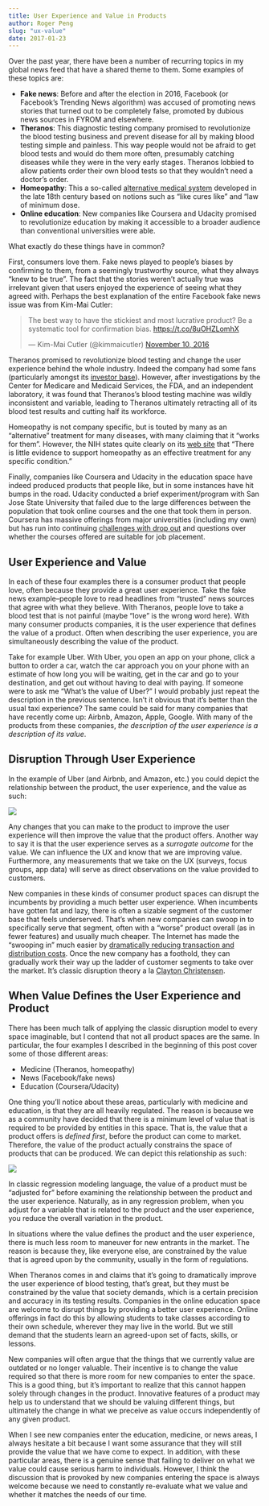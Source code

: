 ```yaml
---
title: User Experience and Value in Products
author: Roger Peng
slug: "ux-value"
date: 2017-01-23
---
```


Over the past year, there have been a number of recurring topics in my global news feed that have a shared theme to them. Some examples of these topics are:

* **Fake news**: Before and after the election in 2016, Facebook (or Facebook's Trending News algorithm) was accused of promoting news stories that turned out to be completely false, promoted by dubious news sources in FYROM and elsewhere. 
* **Theranos**: This diagnostic testing company promised to revolutionize the blood testing business and prevent disease for all by making blood testing simple and painless. This way people would not be afraid to get blood tests and would do them more often, presumably catching diseases while they were in the very early stages. Theranos lobbied to allow patients order their own blood tests so that they wouldn't need a doctor's order.
* **Homeopathy**: This a so-called [alternative medical system](https://nccih.nih.gov/health/homeopathy) developed in the late 18th century based on notions such as "like cures like" and "law of minimum dose.
* **Online education**: New companies like Coursera and Udacity promised to revolutionize education by making it accessible to a broader audience than conventional universities were able. 

What exactly do these things have in common? 

First, consumers love them. Fake news played to people's biases by confirming to them, from a seemingly trustworthy source, what they always "knew to be true". The fact that the stories weren't actually true was irrelevant given that users enjoyed the experience of seeing what they agreed with. Perhaps the best explanation of the entire Facebook fake news issue was from Kim-Mai Cutler:

<blockquote class="twitter-tweet" data-lang="en"><p lang="en" dir="ltr">The best way to have the stickiest and most lucrative product? Be a systematic tool for confirmation bias. <a href="https://t.co/8uOHZLomhX">https://t.co/8uOHZLomhX</a></p>&mdash; Kim-Mai Cutler (@kimmaicutler) <a href="https://twitter.com/kimmaicutler/status/796560990854905857">November 10, 2016</a></blockquote> <script async src="//platform.twitter.com/widgets.js" charset="utf-8"></script>

Theranos promised to revolutionize blood testing and change the user experience behind the whole industry. Indeed the company had some fans (particularly amongst its [investor base](https://www.axios.com/tim-drapers-keeps-defending-theranos-2192078259.html)). However, after investigations by the Center for Medicare and Medicaid Services, the FDA, and an independent laboratory, it was found that Theranos's blood testing machine was wildly inconsistent and variable, leading to Theranos ultimately retracting all of its blood test results and cutting half its workforce. 

Homeopathy is not company specific, but is touted by many as an "alternative" treatment for many diseases, with many claiming that it "works for them". However, the NIH states quite clearly on its [web site](https://nccih.nih.gov/health/homeopathy) that "There is little evidence to support homeopathy as an effective treatment for any specific condition."

Finally, companies like Coursera and Udacity in the education space have indeed produced products that people like, but in some instances have hit bumps in the road. Udacity conducted a brief experiment/program with San Jose State University that failed due to the large differences between the population that took online courses and the one that took them in person. Coursera has massive offerings from major universities (including my own) but has run into continuing [challenges with drop out](http://www.economist.com/news/special-report/21714173-alternative-providers-education-must-solve-problems-cost-and) and questions over whether the courses offered are suitable for job placement.

## User Experience and Value

In each of these four examples there is a consumer product that people love, often because they provide a great user experience. Take the fake news example--people love to read headlines from "trusted" news sources that agree with what they believe. With Theranos, people love to take a blood test that is not painful (maybe "love" is the wrong word here). With many consumer products companies, it is the user experience that defines the value of a product. Often when describing the user experience, you are simultaneously describing the value of the product. 

Take for example Uber. With Uber, you open an app on your phone, click a button to order a car, watch the car approach you on your phone with an estimate of how long you will be waiting, get in the car and go to your destination, and get out without having to deal with paying. If someone were to ask me "What's the value of Uber?" I would probably just repeat the description in the previous sentence. Isn't it obvious that it's better than the usual taxi experience? The same could be said for many companies that have recently come up: Airbnb, Amazon, Apple, Google. With many of the products from these companies, *the description of the user experience is a description of its value*. 

## Disruption Through User Experience

In the example of Uber (and Airbnb, and Amazon, etc.) you could depict the relationship between the product, the user experience, and the value as such:

![](https://raw.githubusercontent.com/simplystats/simplystats.github.io/master/_images/ux1.png)

Any changes that you can make to the product to improve the user experience will then improve the value that the product offers. Another way to say it is that the user experience serves as a *surrogate outcome* for the value. We can influence the UX and know that we are improving value. Furthermore, any measurements that we take on the UX (surveys, focus groups, app data) will serve as direct observations on the value provided to customers.

New companies in these kinds of consumer product spaces can disrupt the incumbents by providing a much better user experience. When incumbents have gotten fat and lazy, there is often a sizable segment of the customer base that feels underserved. That's when new companies can swoop in to specifically serve that segment, often with a "worse" product overall (as in fewer features) and usually much cheaper. The Internet has made the "swooping in" much easier by [dramatically reducing transaction and distribution costs](https://stratechery.com/2015/netflix-and-the-conservation-of-attractive-profits/). Once the new company has a foothold, they can gradually work their way up the ladder of customer segments to take over the market. It's classic disruption theory a la [Clayton Christensen](http://www.claytonchristensen.com).


## When Value Defines the User Experience and Product

There has been much talk of applying the classic disruption model to every space imaginable, but I contend that not all product spaces are the same. In particular, the four examples I described in the beginning of this post cover some of those different areas:

* Medicine (Theranos, homeopathy)
* News (Facebook/fake news)
* Education (Coursera/Udacity)

One thing you'll notice about these areas, particularly with medicine and education, is that they are all heavily regulated. The reason is because we as a community have decided that there is a minimum level of value that is required to be provided by entities in this space. That is, the value that a product offers is *defined first*, before the product can come to market. Therefore, the value of the product actually constrains the space of products that can be produced. We can depict this relationship as such:

![](https://raw.githubusercontent.com/simplystats/simplystats.github.io/master/_images/ux2.png)

In classic regression modeling language, the value of a product must be "adjusted for" before examining the relationship between the product and the user experience. Naturally, as in any regression problem, when you adjust for a variable that is related to the product and the user experience, you reduce the overall variation in the product. 

In situations where the value defines the product and the user experience, there is much less room to maneuver for new entrants in the market. The reason is because they, like everyone else, are constrained by the value that is agreed upon by the community, usually in the form of regulations.

When Theranos comes in and claims that it's going to dramatically improve the user experience of blood testing, that's great, but they must be constrained by the value that society demands, which is a certain precision and accuracy in its testing results. Companies in the online education space are welcome to disrupt things by providing a better user experience. Online offerings in fact do this by allowing students to take classes according to their own schedule, wherever they may live in the world. But we still demand that the students learn an agreed-upon set of facts, skills, or lessons. 

New companies will often argue that the things that we currently value are outdated or no longer valuable. Their incentive is to change the value required so that there is more room for new companies to enter the space. This is a good thing, but it's important to realize that this cannot happen solely through changes in the product. Innovative features of a product may help us to understand that we should be valuing different things, but ultimately the change in what we preceive as value occurs independently of any given product.

When I see new companies enter the education, medicine, or news areas, I always hesitate a bit because I want some assurance that they will still provide the value that we have come to expect. In addition, with these particular areas, there is a genuine sense that failing to deliver on what we value could cause serious harm to individuals. However, I think the discussion that is provoked by new companies entering the space is always welcome because we need to constantly re-evaluate what we value and whether it matches the needs of our time. 

